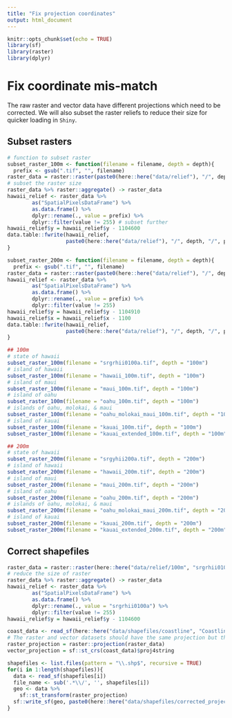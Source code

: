 ```yaml
---
title: "Fix projection coordinates"
output: html_document
---
```


```r
knitr::opts_chunk$set(echo = TRUE)
library(sf)
library(raster)
library(dplyr)
```

# Fix coordinate mis-match

The raw raster and vector data have different projections which need to be corrected.
We will also subset the raster reliefs to reduce their size for quicker loading in `Shiny`.

## Subset rasters

```r
# function to subset raster
subset_raster_100m <- function(filename = filename, depth = depth){
  prefix <- gsub(".tif", "", filename)
raster_data = raster::raster(paste0(here::here("data/relief"), "/", depth, "/", filename))
# subset the raster size
raster_data %>% raster::aggregate() -> raster_data
hawaii_relief <- raster_data %>%
        as("SpatialPixelsDataFrame") %>%
        as.data.frame() %>%
        dplyr::rename(., value = prefix) %>%
        dplyr::filter(value != 255) # subset further
hawaii_relief$y = hawaii_relief$y - 1104600
data.table::fwrite(hawaii_relief,
                   paste0(here::here("data/relief"), "/", depth, "/", prefix, ".csv"))
}

subset_raster_200m <- function(filename = filename, depth = depth){
  prefix <- gsub(".tif", "", filename)
raster_data = raster::raster(paste0(here::here("data/relief"), "/", depth, "/", filename))
hawaii_relief <- raster_data %>%
        as("SpatialPixelsDataFrame") %>%
        as.data.frame() %>%
        dplyr::rename(., value = prefix) %>%
        dplyr::filter(value != 255)
hawaii_relief$y = hawaii_relief$y - 1104910
hawaii_relief$x = hawaii_relief$x - 1100
data.table::fwrite(hawaii_relief,
                   paste0(here::here("data/relief"), "/", depth, "/", prefix, ".csv"))
}

## 100m
# state of hawaii
subset_raster_100m(filename = "srgrhii0100a.tif", depth = "100m")
# island of hawaii
subset_raster_100m(filename = "hawaii_100m.tif", depth = "100m")
# island of maui
subset_raster_100m(filename = "maui_100m.tif", depth = "100m")
# island of oahu
subset_raster_100m(filename = "oahu_100m.tif", depth = "100m")
# islands of oahu, molokai, & maui
subset_raster_100m(filename = "oahu_molokai_maui_100m.tif", depth = "100m")
# island of kauai
subset_raster_100m(filename = "kauai_100m.tif", depth = "100m")
subset_raster_100m(filename = "kauai_extended_100m.tif", depth = "100m")

## 200m
# state of hawaii
subset_raster_200m(filename = "srgyhii200a.tif", depth = "200m")
# island of hawaii
subset_raster_200m(filename = "hawaii_200m.tif", depth = "200m")
# island of maui
subset_raster_200m(filename = "maui_200m.tif", depth = "200m")
# island of oahu
subset_raster_200m(filename = "oahu_200m.tif", depth = "200m")
# islands of oahu, molokai, & maui
subset_raster_200m(filename = "oahu_molokai_maui_200m.tif", depth = "200m")
# island of kauai
subset_raster_200m(filename = "kauai_200m.tif", depth = "200m")
subset_raster_200m(filename = "kauai_extended_200m.tif", depth = "200m")
```

## Correct shapefiles 

```r
raster_data = raster::raster(here::here("data/relief/100m", "srgrhii0100a.tif"))
# reduce the size of raster
raster_data %>% raster::aggregate() -> raster_data
hawaii_relief <- raster_data %>%
        as("SpatialPixelsDataFrame") %>%
        as.data.frame() %>%
        dplyr::rename(., value = "srgrhii0100a") %>%
        dplyr::filter(value != 255)
hawaii_relief$y = hawaii_relief$y - 1104600

coast_data <- read_sf(here::here("data/shapefiles/coastline", "Coastline.shp"))
# The raster and vector datasets should have the same projection but they do not:
raster_projection = raster::projection(raster_data)
vector_projection = sf::st_crs(coast_data)$proj4string

shapefiles <- list.files(pattern = "\\.shp$", recursive = TRUE)
for(i in 1:length(shapefiles)){
  data <- read_sf(shapefiles[i])
  file_name <- sub('.*\\/', '', shapefiles[i])
  geo <- data %>%
    sf::st_transform(raster_projection)
  sf::write_sf(geo, paste0(here::here("data/shapefiles/corrected_projections"), "/", file_name))
}
```